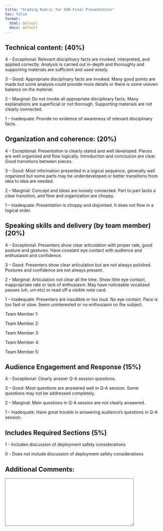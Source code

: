 ```yaml
---
title: "Grading Rubric for E80 Final Presentation"
toc: false
format:
  html: default
  docx: default
---
```


## Technical content: (40%) 

4 – Exceptional: Relevant disciplinary facts are invoked, interpreted, and applied correctly. Analysis is carried out in-depth and thoroughly and supporting materials are sufficient and used wisely.

3 – Good: Appropriate disciplinary facts are invoked. Many good points are made but some analysis could provide more details or there is some uneven balance on the material.

2 – Marginal: Do not invoke all appropriate disciplinary facts. Many explanations are superficial or not thorough. Supporting materials are not clearly connected.

1 – Inadequate: Provide no evidence of awareness of relevant disciplinary facts.


## Organization and coherence: (20%) 

4 – Exceptional: Presentation is clearly stated and well developed. Pieces are well organized and flow logically. Introduction and conclusion are clear. Good transitions between pieces. 

3 – Good: Most information presented in a logical sequence, generally well organized but some parts may be underdeveloped or better transitions from idea to idea are needed.

 2 – Marginal: Concept and ideas are loosely connected. Part to part lacks a clear transition, and flow and organization are choppy.

1 – Inadequate: Presentation is choppy and disjointed. It does not flow in a logical order.


## Speaking skills and delivery (by team member) (20%) 

4 – Exceptional: Presenters show clear articulation with proper rate, good posture and gestures. Have constant eye contact with audience and enthusiasm and confidence.

3 – Good: Presenters show clear articulation but are not always polished. Postures and confidence are not always present. 

2 – Marginal: Articulation not clear all the time. Show little eye contact, inappropriate rate or lack of enthusiasm. May have noticeable vocalized pauses (uh, um etc) or read off a visible note card.

1 – Inadequate: Presenters are inaudible or too loud. No eye contact. Pace is too fast or slow. Seem uninterested or no enthusiasm on the subject. 

Team Member 1:

Team Member 2:

Team Member 3:

Team Member 4:

Team Member 5:

## Audience Engagement and Response (15%) 

4 – Exceptional: Clearly answer Q-A session questions. 

3 – Good: Most questions are answered well in Q-A session. Some questions may not be addressed completely.

2 – Marginal: Main questions in Q-A session are not clearly answered.

1 – Inadequate: Have great trouble in answering audience’s questions in Q-A session.

## Includes Required Sections (5%)

1 - Includes discussion of deployment safety considerations

0 - Does not include discussion of deployment safety considerations

## Additional Comments:

<textarea id="comments" name="comments" rows="10" cols="50">

</textarea>
